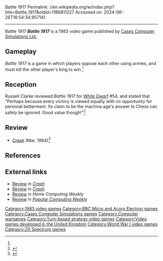 Battle 1917
Permalink: //en.wikipedia.org/w/index.php?title=Battle_1917&oldid=1186811227
Accessed on: 2024-06-26T16:54:34.957141



------
Battle 1917
{{Short description|1983 video game}}
{{Infobox video game
| collapsible = 
| state = 
| italic title = 
| title = Battle 1917
| image = Battle 1917 cover.jpg
| alt = 
| caption = 
| developer = [[Cases Computer Simulations Ltd.]]
| publisher = [[Cases Computer Simulations Ltd.]]
| series = 
| engine = 
| platforms = [[BBC Micro]], [[ZX Spectrum]]
| released = 1983
| genre = 
| modes = 
}}'''''Battle 1917''''' is a 1983 video game published by [[Cases Computer Simulations Ltd.]]

==Gameplay==
''Battle 1917'' is a game in which players oppose each other using armies, and must kill the other player's king to win.<ref name="WD54"/>

==Reception==
Russell Clarke reviewed ''Battle 1917'' for ''[[White Dwarf (magazine)|White Dwarf]]'' #54, and stated that "Perhaps because every victory is viewed equally with no opportunity for personal betterment. Its claim to be the machine age's answer to Chess can safely be ignored. Good value though!"<ref name="WD54">{{cite journal  | last =Clarke | first =Russell | title =Microview  | journal =[[White Dwarf (magazine)|White Dwarf]]  | issue = 54  | pages =18–19  | publisher =[[Games Workshop]]  | date = June 1984  }}</ref>

==Review==
*''[[Crash (magazine)|Crash]]'' (Mar, 1984)<ref>{{Cite web|url=https://archive.org/details/crash-magazine-02/page/n88/mode/2up|title=Crash Magazine Issue 02|date=March 1984}}</ref>

==References==
{{reflist}}

==External links==
*[https://archive.org/details/crash-magazine-04/page/n68/mode/2up Review] in ''[[Crash (magazine)|Crash]]''
*[https://archive.org/details/crash-magazine-10/page/n134/mode/2up Review] in ''[[Crash (magazine)|Crash]]''
*[https://archive.org/details/home-computing-weekly-047/page/n18/mode/2up Review] in ''Home Computing Weekly''
*[https://archive.org/details/popular-computing-weekly-1984-01-05/page/n60/mode/2up Review] in ''[[Popular Computing Weekly]]''
{{Wargame-stub}}
[[Category:1983 video games]]
[[Category:BBC Micro and Acorn Electron games]]
[[Category:Cases Computer Simulations games]]
[[Category:Computer wargames]]
[[Category:Turn-based strategy video games]]
[[Category:Video games developed in the United Kingdom]]
[[Category:World War I video games]]
[[Category:ZX Spectrum games]]